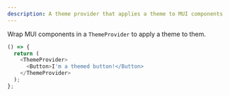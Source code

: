 ```yaml
---
description: A theme provider that applies a theme to MUI components
---
```


Wrap MUI components in a `ThemeProvider` to apply a theme to them.

```js
() => {
  return (
    <ThemeProvider>
      <Button>I'm a themed button!</Button>
    </ThemeProvider>
  );
};
```

